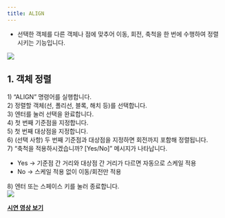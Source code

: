 ```yaml
---
title: ALIGN
---
```



[image1]: ../../../../../assets/images/commands/align/image1.png
[image2]: ../../../../../assets/images/commands/align/image2.png

* 선택한 객체를 다른 객체나 점에 맞추어 이동, 회전, 축척을 한 번에 수행하여 정렬시키는 기능입니다.

![][image1]

## **1\. 객체 정렬**

1\) “ALIGN” 명령어를 실행합니다.  
2\) 정렬할 객체(선, 폴리선, 블록, 해치 등)를 선택합니다.  
3\) 엔터를 눌러 선택을 완료합니다.  
4\) 첫 번째 기준점을 지정합니다.  
5\) 첫 번째 대상점을 지정합니다.  
6\) (선택 사항) 두 번째 기준점과 대상점을 지정하면 회전까지 포함해 정렬됩니다.  
7\) “축척을 적용하시겠습니까? \[Yes/No\]” 메시지가 나타납니다.

- Yes → 기준점 간 거리와 대상점 간 거리가 다르면 자동으로 스케일 적용  
- No → 스케일 적용 없이 이동/회전만 적용

8\) 엔터 또는 스페이스 키를 눌러 종료합니다.  
![][image2]

[**<Icon name="youtube" class="emoji"/> 시연 영상 보기**](https://youtu.be/T_3YMsP8O-o) 

